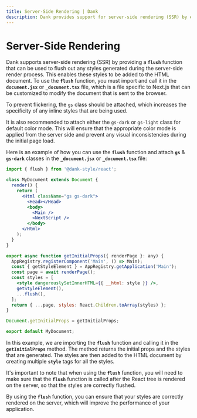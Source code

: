 ```yaml
---
title: Server-Side Rendering | Dank
description: Dank provides support for server-side rendering (SSR) by exporting a flush function to flush out any styles that were generated during the SSR process.
---
```



<Meta title="configuration/SSR" />

# Server-Side Rendering

Dank supports server-side rendering (SSR) by providing a **`flush`** function that can be used to flush out any styles generated during the server-side render process. This enables these styles to be added to the HTML document. To use the **`flush`** function, you must import and call it in the **`document.jsx`** or **`_document.tsx`** file, which is a file specific to Next.js that can be customized to modify the document that is sent to the browser.

To prevent flickering, the `gs` class should be attached, which increases the specificity of any inline styles that are being used.

It is also recommended to attach either the `gs-dark` or `gs-light` class for default color mode. This will ensure that the appropriate color mode is applied from the server side and prevent any visual inconsistencies during the initial page load.

Here is an example of how you can use the **`flush`** function and attach **`gs`** & **`gs-dark`** classes in the **`_document.jsx`** or **`_document.tsx`** file:

```jsx
import { flush } from '@dank-style/react';

class MyDocument extends Document {
  render() {
    return (
      <Html className="gs gs-dark">
        <Head></Head>
        <body>
          <Main />
          <NextScript />
        </body>
      </Html>
    );
  }
}

export async function getInitialProps({ renderPage }: any) {
  AppRegistry.registerComponent('Main', () => Main);
  const { getStyleElement } = AppRegistry.getApplication('Main');
  const page = await renderPage();
  const styles = [
    <style dangerouslySetInnerHTML={{ __html: style }} />,
    getStyleElement(),
    ...flush(),
  ];
  return { ...page, styles: React.Children.toArray(styles) };
}

Document.getInitialProps = getInitialProps;

export default MyDocument;
```

In this example, we are importing the **`flush`** function and calling it in the **`getInitialProps`** method. The method returns the initial props and the styles that are generated. The styles are then added to the HTML document by creating multiple **`style`** tags for all the styles.

It's important to note that when using the **`flush`** function, you will need to make sure that the **`flush`** function is called after the React tree is rendered on the server, so that the styles are correctly flushed.

By using the **`flush`** function, you can ensure that your styles are correctly rendered on the server, which will improve the performance of your application.
